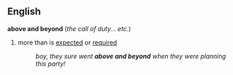 ==English==
{{idiom2}}
'''above and beyond''' (''the call of duty... etc.'')
# more than is [[expected]] or [[required]]
#: ''boy, they sure went '''above and beyond''' when they were planning this party!''
